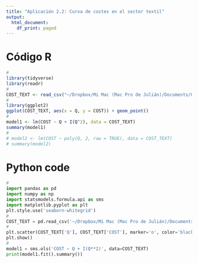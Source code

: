 ```yaml
---
title: "Aplicación 2.2: Curva de costes en el sector textil"
output:
  html_document:
    df_print: paged
---
```


# Código R

```r
#
library(tidyverse)
library(readr)
#
COST_TEXT <- read_csv("~/Dropbox/Mi Mac (Mac Pro de Julián)/Documents/GitHub/EcoMetricsRPy/COST_TEXT.csv")
#
library(ggplot2)
ggplot(COST_TEXT, aes(x = Q, y = COST)) + geom_point()
#
model1 <- lm(COST ~ Q + I(Q^2), data = COST_TEXT)
summary(model1)
# 
# model2 <- lm(COST ~ poly(Q, 2, raw = TRUE), data = COST_TEXT)
# summary(model2)
```

# Python code

```python
# 
import pandas as pd
import numpy as np
import statsmodels.formula.api as sms
import matplotlib.pyplot as plt
plt.style.use('seaborn-whitegrid')
#
COST_TEXT = pd.read_csv('~/Dropbox/Mi Mac (Mac Pro de Julián)/Documents/GitHub/EcoMetricsRPy/COST_TEXT.csv')
# 
plt.scatter(COST_TEXT['Q'], COST_TEXT['COST'], marker='o', color='black')
plt.show()
#
model1 = sms.ols('COST ~ Q + I(Q**2)', data=COST_TEXT)
print(model1.fit().summary())
```

